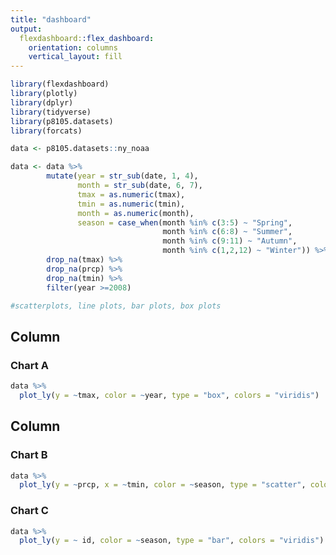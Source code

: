 ```yaml
---
title: "dashboard"
output: 
  flexdashboard::flex_dashboard:
    orientation: columns
    vertical_layout: fill
---
```


```r
library(flexdashboard)
library(plotly)
library(dplyr)
library(tidyverse)
library(p8105.datasets)
library(forcats)

data <- p8105.datasets::ny_noaa

data <- data %>%
        mutate(year = str_sub(date, 1, 4),
               month = str_sub(date, 6, 7),
               tmax = as.numeric(tmax),
               tmin = as.numeric(tmin),
               month = as.numeric(month),
               season = case_when(month %in% c(3:5) ~ "Spring",
                                  month %in% c(6:8) ~ "Summer",
                                  month %in% c(9:11) ~ "Autumn",
                                  month %in% c(1,2,12) ~ "Winter")) %>%
        drop_na(tmax) %>%
        drop_na(prcp) %>%
        drop_na(tmin) %>%
        filter(year >=2008) 

#scatterplots, line plots, bar plots, box plots
```

Column {data-width=350}
-----------------------------------------------------------------------

### Chart A

```r
data %>%
  plot_ly(y = ~tmax, color = ~year, type = "box", colors = "viridis")
```

Column {data-width=350}
-----------------------------------------------------------------------

### Chart B

```r
data %>%
  plot_ly(y = ~prcp, x = ~tmin, color = ~season, type = "scatter", colors = "viridis")
```

### Chart C

```r
data %>%
  plot_ly(y = ~ id, color = ~season, type = "bar", colors = "viridis")
```

